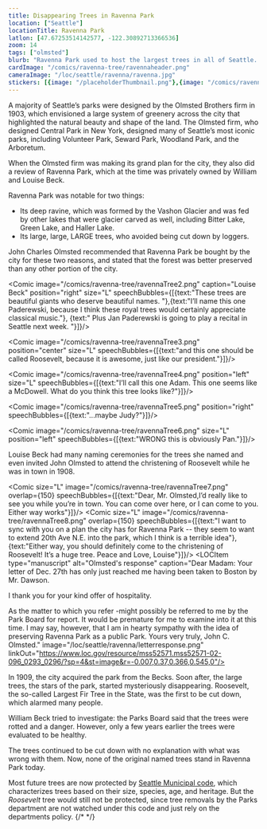 ```yaml
---
title: Disappearing Trees in Ravenna Park
location: ["Seattle"]
locationTitle: Ravenna Park
latlon: [47.67253514142577, -122.30892713366536]
zoom: 14
tags: ["olmsted"]
blurb: "Ravenna Park used to host the largest trees in all of Seattle. However, when the city acquired the park, they started disappearing..."
cardImage: "/comics/ravenna-tree/ravennaheader.png"
cameraImage: "/loc/seattle/ravenna/ravenna.jpg"
stickers: [{image: "/placeholderThumbnail.png"},{image: "/comics/ravenna-tree/ravennaTree1.png"}, {image: "/loc/seattle/ravenna/letter2.png", linkOut: "https://www.loc.gov/resource/mss52571.mss52571-02-096_0293_0296/?sp=3&st=image&r=0.323,0.009,0.293,0.436,0", title: "Letter"},{image: "/loc/seattle/ravenna/invitation.png",linkOut: "https://www.loc.gov/resource/mss52571.mss52571-02-096_0293_0296/?sp=2&r=0.168,0.397,0.272,0.405,0", title: "Invitation to Tree Naming Ceremony"}]
---
```


A majority of Seattle’s parks were designed by the Olmsted Brothers firm in 1903, which envisioned a large system of greenery across the city that highlighted the natural beauty and shape of the land. The Olmsted firm, who designed Central Park in New York, designed many of Seattle’s most iconic parks, including Volunteer Park, Seward Park, Woodland Park, and the Arboretum.

When the Olmsted firm was making its grand plan for the city, they also did a review of Ravenna Park, which at the time was privately owned by William and Louise Beck.

<Comic position="full" image="/comics/ravenna-tree/ravennaTree1.png"/>

Ravenna Park was notable for two things:

- Its deep ravine, which was formed by the Vashon Glacier and was fed by other lakes that were glacier carved as well, including Bitter Lake, Green Lake, and Haller Lake.
- Its large, large, LARGE trees, who avoided being cut down by loggers.

John Charles Olmsted recommended that Ravenna Park be bought by the city for these two reasons, and stated that the forest was better preserved than any other portion of the city. 

<Comic image="/comics/ravenna-tree/ravennaTree2.png" caption="Louise Beck" position="right" size="L" speechBubbles={[{text:"These trees are beautiful giants who deserve beautiful names. "},{text:"I’ll name this one Paderewski, because I think these royal trees would certainly appreciate classical music."}, {text:" Plus Jan Paderewski is going to play a recital in Seattle next week. "}]}/>

<Comic image="/comics/ravenna-tree/ravennaTree3.png" position="center" size="L" speechBubbles={[{text:"and this one should be called Roosevelt, because it is awesome, just like our president."}]}/>

<Comic image="/comics/ravenna-tree/ravennaTree4.png" position="left" size="L" speechBubbles={[{text:"I’ll call this one Adam. This one seems like a McDowell. What do you think this tree looks like?"}]}/>

<Comic image="/comics/ravenna-tree/ravennaTree5.png" position="right" speechBubbles={[{text:"...maybe Judy?"}]}/>

<Comic image="/comics/ravenna-tree/ravennaTree6.png" size="L" position="left" speechBubbles={[{text:"WRONG this is obviously Pan."}]}/> 

Louise Beck had many naming ceremonies for the trees she named and even invited John Olmsted to attend the christening of Roosevelt while he was in town in 1908.

<LOCItem
  type="manuscript"
  caption="Invitation to naming ceremony"
  alt="a paper titled 'Dedication of Roosevelt'"
  image="/loc/seattle/ravenna/invitation.png"
  linkOut="https://www.loc.gov/resource/mss52571.mss52571-02-096_0293_0296/?sp=2&r=0.168,0.397,0.272,0.405,0"/>

<LOCItem
  type="manuscript"
  alt="Letter written in cursive'"
  image="/loc/seattle/ravenna/letter1.png"
  linkOut="https://www.loc.gov/resource/mss52571.mss52571-02-096_0293_0296/?sp=2&st=image&r=0.239,0.102,0.402,0.333,0"/>
<Comic  size="L" image="/comics/ravenna-tree/ravennaTree7.png"  overlap={150} speechBubbles={[{text:"Dear, Mr. Olmsted,I’d really like to see you while you’re in town. You can come over here, or I can come to you. Either way works"}]}/>
<LOCItem
  type="manuscript"
  alt="continuation of letter"
  image="/loc/seattle/ravenna/letter2.png"
  linkOut="https://www.loc.gov/resource/mss52571.mss52571-02-096_0293_0296/?sp=3&st=image&r=0.323,0.009,0.293,0.436,0"/>
<Comic  size="L" image="/comics/ravenna-tree/ravennaTree8.png"  overlap={150} speechBubbles={[{text:"I want to sync with you on a plan the city has for Ravenna Park -- they seem to want to extend 20th Ave N.E. into the park, which I think is a terrible idea"}, {text:"Either way, you should definitely come to the christening of Roosevelt! It’s a huge tree. Peace and Love, Louise"}]}/>
<LOCItem
  type="manuscript"
  alt="Olmsted's response" 
  caption="Dear Madam:
Your letter of Dec. 27th has only just reached me having been taken to Boston by Mr. Dawson. 

I thank you for your kind offer of hospitality.

As the matter to which you refer -might possibly be referred to me by the Park Board for report. It would be premature for me to examine into it at this time.
I may say, however, that I am in hearty sympathy with the idea of preserving Ravenna Park as a public Park.
Yours very truly, 
John C. Olmsted."
  image="/loc/seattle/ravenna/letterresponse.png"
  linkOut="https://www.loc.gov/resource/mss52571.mss52571-02-096_0293_0296/?sp=4&st=image&r=-0.007,0.37,0.366,0.545,0"/>

In 1909, the city acquired the park from the Becks. Soon after, the large trees, the stars of the park, started mysteriously disappearing. Roosevelt, the so-called Largest Fir Tree in the State, was the first to be cut down, which alarmed many people.

William Beck tried to investigate: the Parks Board said that the trees were rotted and a danger. However, only a few years earlier the trees were evaluated to be healthy.

The trees continued to be cut down with no explanation with what was wrong with them. Now, none of the original named trees stand in Ravenna Park today. 

Most future trees are now protected by <a href="https://library.municode.com/wa/seattle/codes/municipal_code?nodeId=TIT25ENPRHIPR_CH25.11TRPR_25.11.050GEPRRETRCA">Seattle Municipal code</a>, which characterizes trees based on their size, species, age, and heritage. But the *Roosevelt* tree would still not be protected, since tree removals by the Parks department are not watched under this code and just rely on the departments policy.
{/* <Comic image="/placeholderThumbnail.png" position="left" speechBubbles={[{}]}/>*/}
